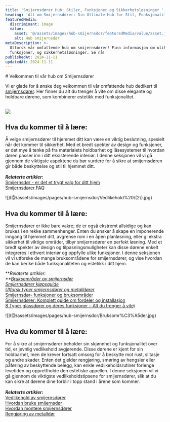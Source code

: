 ```yaml
---
title: 'Smijernsdører Hub: Stiler, Funksjoner og Sikkerhetsløsninger '
heading: 'Alt om Smijernsdører: Din Ultimate Hub for Stil, Funksjonalitet og Sikkerhet'
featuredMedia:
  discriminant: image
  value:
    asset: '@/assets/images/hub-smijernsdor/featuredMedia/value/asset.jpeg'
    alt: Hub smijernsdør
metaDescription: >-
  Utforsk vår omfattende hub om smijernsdører! Finn informasjon om ulike stiler,
  funksjoner, og sikkerhetsløsninger. Se nå!
publishedAt: 2024-11-11
updatedAt: 2024-11-11
---
```

<Container crop="boxed">
  # Velkommen til vår hub om Smijernsdører

  Vi er glade for å ønske deg velkommen til vår omfattende hub dedikert til [smijernsdører](https://www.glass.no/smijernsdor). Her finner du alt du trenger å vite om disse elegante og holdbare dørene, som kombinerer estetikk med funksjonalitet.

  ## ![](@/assets/images/pages/hub-smijernsdor/Sikkerhet%20\(2\).jpg)

  ## Hva du kommer til å lære:&#x20;

  Å velge smijernsdører til hjemmet ditt kan være en viktig beslutning, spesielt når det kommer til sikkerhet. Med et bredt spekter av design og funksjoner, er det mye å tenke på fra materialets holdbarhet og låsesystemer til hvordan døren passer inn i ditt eksisterende interiør. I denne seksjonen vil vi gå gjennom de viktigste aspektene du bør vurdere for å sikre at smijernsdøren gir både beskyttelse og stil til hjemmet ditt.\
  \
  ***Relaterte artikler:***\
  [Smijernsdør - er det et trygt valg for ditt hjem](https://www.glass.no/smijernsdor-er-det-et-trygt-valg-for-ditt-hjem)\
  [Smijernsdører FAQ](https://www.glass.no/smijernsdorer-faq)
</Container>

<Container crop="boxed">
  ![](@/assets/images/pages/hub-smijernsdor/Vedlikehold%20\(2\).jpg)

  ## Hva du kommer til å lære:

  &#x20;Smijernsdører er ikke bare vakre; de er også ekstremt allsidige og kan brukes i en rekke sammenhenger. Enten du ønsker å skape en imponerende inngang til hjemmet ditt, avgrense rom i en åpen planløsning, eller gi ekstra sikkerhet til viktige områder, tilbyr smijernsdører en perfekt løsning. Med et bredt spekter av design og tilpasningsmuligheter kan disse dørene enkelt integreres i ethvert interiør og oppfylle ulike funksjoner. I denne seksjonen vil vi utforske de mange bruksområdene for smijernsdører, og vise hvordan de kan berike både funksjonaliteten og estetikk i ditt hjem.

  ***Relaterte artikler:\
  **[Bruksområder av smijernsdør](https://www.glass.no/bruksomrader-av-smijernsdor)\
  [Smijernsdører kjøpsguide](https://www.glass.no/smijernsdorer-kjopsguide)\
  [Utforsk typer smijernsdører og metalldører](https://www.glass.no/utforsk-typer-smijernsdorer-og-metalldorer)*\
  [Smijernsdør- funksjoner og bruksområder](https://www.glass.no/smijernsdorer-funksjoner-og-bruksomrader)\
  [Smijernsdører: Komplett guide om fordeler og installasjon](https://www.glass.no/smijernsdorer-komplett-guide-om-fordeler-og-installasjon)\
  [8 Typer glassdører og deres funksjoner – Alt du trenger å vite](https://www.glass.no/8-typer-glassdorer-og-deres-funksjoner-alt-du-trenger-a-vite)\

</Container>

<Container crop="boxed">
  ![](@/assets/images/pages/hub-smijernsdor/Bruksomr%C3%A5der.jpg)

  ## Hva du kommer til å lære:

  For å sikre at smijernsdører beholder sin skjønnhet og funksjonalitet over tid, er jevnlig vedlikehold avgjørende. Disse dørene er kjent for sin holdbarhet, men de krever fortsatt omsorg for å beskytte mot rust, slitasje og andre skader. Enten det gjelder rengjøring, smøring av hengsler eller påføring av beskyttende belegg, kan enkle vedlikeholdsrutiner forlenge levetiden og opprettholde den estetiske appellen. I denne seksjonen vil vi gå gjennom de viktigste vedlikeholdstipsene for smijernsdører, slik at du kan sikre at dørene dine forblir i topp stand i årene som kommer.\
  \
  ***Relaterte artikler:***\
  [Vedlikehold av smijernsdører](https://www.glass.no/vedlikehold-av-smijernsdorer-slik-gjor-du-det)\
  [Hvordan bruke smijernsdør](https://www.glass.no/hvordan-bruke-smijernsdorer-10-tips)\
  [Hvordan montere smijernsdører](https://www.glass.no/hvordan-montere-smijernsdorer)\
  [Rengjøring av metalldør](https://www.glass.no/rengjoring-av-metalldor)
</Container>
